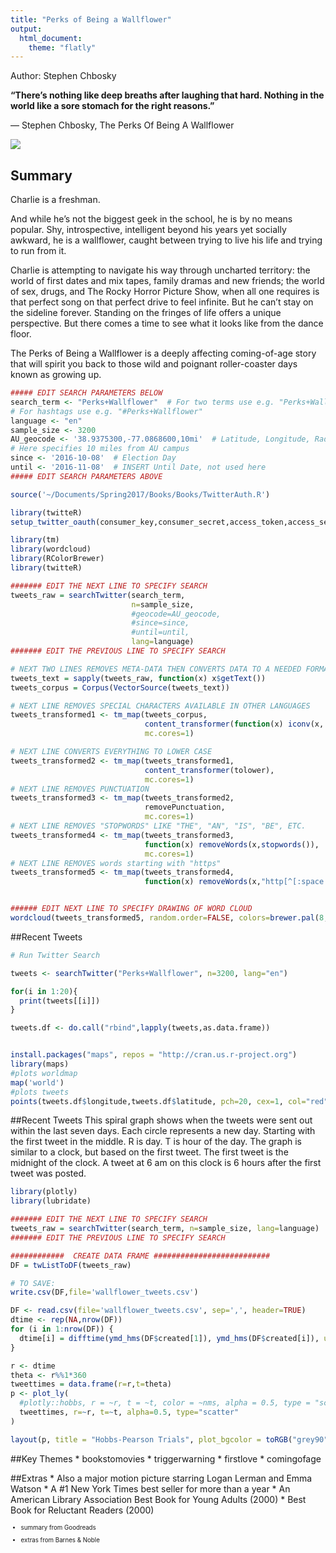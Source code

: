 ```yaml
---
title: "Perks of Being a Wallflower"
output: 
  html_document:
    theme: "flatly"
---
```


Author: Stephen Chbosky
  
**“There's nothing like deep breaths after laughing that hard. Nothing in the world like a sore stomach for the right reasons.” **

― Stephen Chbosky, The Perks Of Being A Wallflower

![](wallflower.jpeg)

## Summary
Charlie is a freshman.

And while he's not the biggest geek in the school, he is by no means popular. Shy, introspective, intelligent beyond his years yet socially awkward, he is a wallflower, caught between trying to live his life and trying to run from it.

Charlie is attempting to navigate his way through uncharted territory: the world of first dates and mix tapes, family dramas and new friends; the world of sex, drugs, and The Rocky Horror Picture Show, when all one requires is that perfect song on that perfect drive to feel infinite. But he can't stay on the sideline forever. Standing on the fringes of life offers a unique perspective. But there comes a time to see what it looks like from the dance floor.

The Perks of Being a Wallflower is a deeply affecting coming-of-age story that will spirit you back to those wild and poignant roller-coaster days known as growing up.

```r
##### EDIT SEARCH PARAMETERS BELOW
search_term <- "Perks+Wallflower"  # For two terms use e.g. "Perks+Wallflower"
# For hashtags use e.g. "#Perks+Wallflower"
language <- "en"
sample_size <- 3200
AU_geocode <- '38.9375300,-77.0868600,10mi'  # Latitude, Longitude, Radius
# Here specifies 10 miles from AU campus
since <- '2016-10-08'  # Election Day
until <- '2016-11-08'  # INSERT Until Date, not used here
##### EDIT SEARCH PARAMETERS ABOVE

source('~/Documents/Spring2017/Books/Books/TwitterAuth.R')

library(twitteR)
setup_twitter_oauth(consumer_key,consumer_secret,access_token,access_secret)

library(tm)
library(wordcloud)
library(RColorBrewer)
library(twitteR)

####### EDIT THE NEXT LINE TO SPECIFY SEARCH
tweets_raw = searchTwitter(search_term,
                           n=sample_size,
                           #geocode=AU_geocode,
                           #since=since,
                           #until=until,
                           lang=language)
####### EDIT THE PREVIOUS LINE TO SPECIFY SEARCH

# NEXT TWO LINES REMOVES META-DATA THEN CONVERTS DATA TO A NEEDED FORMAT
tweets_text = sapply(tweets_raw, function(x) x$getText())
tweets_corpus = Corpus(VectorSource(tweets_text))

# NEXT LINE REMOVES SPECIAL CHARACTERS AVAILABLE IN OTHER LANGUAGES
tweets_transformed1 <- tm_map(tweets_corpus,
                              content_transformer(function(x) iconv(x, to="UTF-8-MAC")),
                              mc.cores=1)

# NEXT LINE CONVERTS EVERYTHING TO LOWER CASE
tweets_transformed2 <- tm_map(tweets_transformed1,
                              content_transformer(tolower),
                              mc.cores=1)
# NEXT LINE REMOVES PUNCTUATION
tweets_transformed3 <- tm_map(tweets_transformed2,
                              removePunctuation,
                              mc.cores=1)
# NEXT LINE REMOVES "STOPWORDS" LIKE "THE", "AN", "IS", "BE", ETC.
tweets_transformed4 <- tm_map(tweets_transformed3,
                              function(x) removeWords(x,stopwords()),
                              mc.cores=1)
# NEXT LINE REMOVES words starting with "https"
tweets_transformed5 <- tm_map(tweets_transformed4,
                              function(x) removeWords(x,"http[^[:space:]]*"),mc.cores=1)


###### EDIT NEXT LINE TO SPECIFY DRAWING OF WORD CLOUD
wordcloud(tweets_transformed5, random.order=FALSE, colors=brewer.pal(8,"Dark2"))
```

##Recent Tweets
``` r

# Run Twitter Search

tweets <- searchTwitter("Perks+Wallflower", n=3200, lang="en")

for(i in 1:20){
  print(tweets[[i]])
}
```

```r
tweets.df <- do.call("rbind",lapply(tweets,as.data.frame))


install.packages("maps", repos = "http://cran.us.r-project.org")
library(maps)
#plots worldmap
map('world')
#plots tweets
points(tweets.df$longitude,tweets.df$latitude, pch=20, cex=1, col="red")
```


##Recent Tweets
This spiral graph shows when the tweets were sent out within the last seven days. Each circle represents a new day. Starting with the first tweet in the middle. R is day. T is hour of the day. The graph is similar to a clock, but based on the first tweet. The first tweet is the midnight of the clock. A tweet at 6 am on this clock is 6 hours after the first tweet was posted. 

```r
library(plotly)
library(lubridate)

####### EDIT THE NEXT LINE TO SPECIFY SEARCH
tweets_raw = searchTwitter(search_term, n=sample_size, lang=language)
####### EDIT THE PREVIOUS LINE TO SPECIFY SEARCH

############  CREATE DATA FRAME ##########################
DF = twListToDF(tweets_raw) 

# TO SAVE:
write.csv(DF,file='wallflower_tweets.csv')

DF <- read.csv(file='wallflower_tweets.csv', sep=',', header=TRUE)
dtime <- rep(NA,nrow(DF))
for (i in 1:nrow(DF)) {
  dtime[i] = difftime(ymd_hms(DF$created[1]), ymd_hms(DF$created[i]), unit='days')
}

r <- dtime
theta <- r%%1*360
tweettimes = data.frame(r=r,t=theta)
p <- plot_ly(
  #plotly::hobbs, r = ~r, t = ~t, color = ~nms, alpha = 0.5, type = "scatter"
  tweettimes, r=~r, t=~t, alpha=0.5, type="scatter" 
)

layout(p, title = "Hobbs-Pearson Trials", plot_bgcolor = toRGB("grey90"))
```

##Key Themes
* bookstomovies
* triggerwarning
* firstlove
* comingofage

##Extras
* Also a major motion picture starring Logan Lerman and Emma Watson
* A #1 New York Times best seller for more than a year
* An American Library Association Best Book for Young Adults (2000) 
* Best Book for Reluctant Readers (2000)

<small> <small>  

* summary from Goodreads 

* extras from Barnes & Noble

\small \small